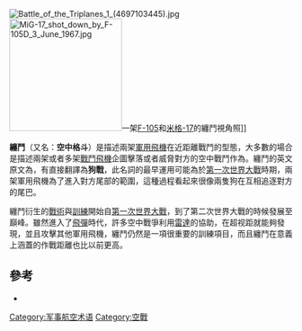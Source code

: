 {{no footnotes|time=2019-02-19T06:43:11+00:00}}
[[File:Battle_of_the_Triplanes_1_(4697103445).jpg|thumb]]
[[File:MiG-17_shot_down_by_F-105D_3_June_1967.jpg|200px]]一架[[F-105|F-105]]和[[米格-17|米格-17]]的纏鬥視角照]]

'''纏鬥'''（又名：'''空中格斗'''）是描述兩架[[軍用飛機|軍用飛機]]在近距離戰鬥的型態，大多數的場合是描述兩架或者多架[[戰鬥飛機|戰鬥飛機]]企圖擊落或者威脅對方的空中戰鬥作為。纏鬥的英文原文為'''{{lang|en|Dogfight}}'''，有直接翻譯為'''狗戰'''，此名詞的最早運用可能為於[[第一次世界大戰|第一次世界大戰]]時期，兩架軍用飛機為了進入對方尾部的範圍，這種過程看起來很像兩隻狗在互相追逐對方的尾巴。

纏鬥衍生的[[戰術|戰術]]與[[訓練|訓練]]開始自[[第一次世界大戰|第一次世界大戰]]，到了第二次世界大戰的時候發展至巔峰。雖然進入了[[飛彈|飛彈]]時代，許多空中戰爭利用[[雷達|雷達]]的協助，在超视距就能夠發現，並且攻擊其他軍用飛機，纏鬥仍然是一項很重要的訓練項目，而且纏鬥在意義上涵蓋的作戰距離也比以前更高。

== 參考 ==
* {{cite book
 | last = Shaw
 | first = Robert L.
 | title = Fighter Combat: Tactics and Maneuvering
 | url = https://archive.org/details/fightercombattac0000shaw
 | location = Annapolis, MD
 | publisher = Naval Institute Press
 | year = 1985
 | isbn = 0-87021-059-9
}}

[[Category:军事航空术语|Category:军事航空术语]]
[[Category:空戰|Category:空戰]]